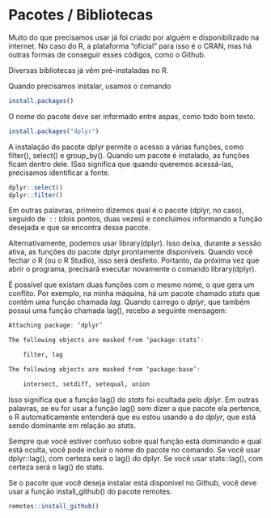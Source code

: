 # Pacotes / Bibliotecas

Muito do que precisamos usar já foi criado por alguém e disponibilizado na internet. No caso do R, a plataforma "oficial" para isso é o CRAN, mas há outras formas de conseguir esses códigos, como o Github.

Diversas bibliotecas já vêm pré-instaladas no R.

Quando precisamos instalar, usamos o comando

```r
install.packages()
```

O nome do pacote deve ser informado entre aspas, como todo bom texto.

```r
install.packages("dplyr")
```

A instalação do pacote dplyr permite o acesso a várias funções, como filter(), select() e group_by(). Quando um pacote é instalado, as funções ficam dentro dele. ISso significa que quando queremos acessá-las, precisamos identificar a fonte.

```r
dplyr::select()
dplyr::filter()
```

Em outras palavras, primeiro dizemos qual é o pacote (dplyr, no caso), seguido de $::$ (dois pontos, duas vezes) e concluímos informando a função desejada e que se encontra desse pacote.

Alternativamente, podemos usar library(dplyr). Isso deixa, durante a sessão ativa, as funções do pacote dplyr prontamente disponíveis. Quando você fechar o R (ou o R Studio), isso será desfeito. Portanto, da próxima vez que abrir o programa, precisará executar novamente o comando library(dplyr).

É possível que existam duas funções com o mesmo nome, o que gera um conflito. Por exemplo, na minha máquina, há um pacote chamado _stats_ que contém uma função chamada _lag_. Quando carrego o _dplyr_, que também possui uma função chamada lag(), recebo a seguinte mensagem:

```r
Attaching package: ‘dplyr’

The following objects are masked from ‘package:stats’:

    filter, lag

The following objects are masked from ‘package:base’:

    intersect, setdiff, setequal, union
```

Isso significa que a função lag() do _stats_ foi ocultada pelo _dplyr_. Em outras palavras, se eu for usar a função lag() sem dizer a que pacote ela pertence, o R automaticamente entenderá que eu estou usando a do _dplyr_, que está sendo dominante em relação ao _stats_.

Sempre que você estiver confuso sobre qual função está dominando e qual está oculta, você pode incluir o nome do pacote no comando. Se você usar dplyr::lag(), com certeza será o lag() do dplyr. Se você usar stats::lag(), com certeza será o lag() do stats.

Se o pacote que você deseja instalar está disponível no Github, você deve usar a função install_github() do pacote remotes.

```r
remotes::install_github()
```